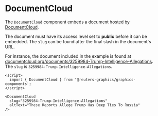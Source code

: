 

<Meta of={DocumentCloudStories} />

# DocumentCloud

The `DocumentCloud` component embeds a document hosted by [DocumentCloud](https://documentcloud.org).

The document must have its access level set to **public** before it can be embedded. The `slug` can be found after the final slash in the document's URL.

For instance, the document included in the example is found at [documentcloud.org/documents/3259984-Trump-Intelligence-Allegations](https://www.documentcloud.org/documents/3259984-Trump-Intelligence-Allegations). The `slug` is `3259984-Trump-Intelligence-Allegations`.

```svelte
<script>
  import { DocumentCloud } from '@reuters-graphics/graphics-components';
</script>

<DocumentCloud
  slug="3259984-Trump-Intelligence-Allegations"
  altText="These Reports Allege Trump Has Deep Ties To Russia"
/>
```

<Canvas of={DocumentCloudStories.Demo} />
